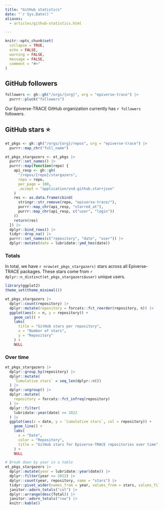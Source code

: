 ```yaml
---
title: "GitHub statistics"
date: "`r Sys.Date()`"
aliases:
  - articles/github-statistics.html

---
```


```r
knitr::opts_chunk$set(
  collapse = TRUE,
  echo = FALSE,
  warning = FALSE,
  message = FALSE,
  comment = "#>"
)
```

## GitHub followers

```r
followers <- gh::gh("/orgs/{org}", org = "epiverse-trace") |>
  purrr::pluck("followers")
```

Our Epiverse-TRACE GitHub organization currently has `r followers` followers.

## GitHub stars ⭐

```r
et_pkgs <- gh::gh("/orgs/{org}/repos", org = "epiverse-trace") |>
  purrr::map_chr("full_name")
```

```r
et_pkgs_stargazers <- et_pkgs |>
  purrr::set_names() |>
  purrr::map(function(repo) {
    api_resp <- gh::gh(
      "/repos/{repo}/stargazers",
      repo = repo,
      per_page = 100,
      .accept = "application/vnd.github.star+json"
    )
    res <- as.data.frame(cbind(
      stringr::str_remove(repo, "epiverse-trace/"),
      purrr::map_chr(api_resp, "starred_at"),
      purrr::map_chr(api_resp, c("user", "login"))
    ))
    return(res)
  }) |>
  dplyr::bind_rows() |>
  tidyr::drop_na() |>
  purrr::set_names(c("repository", "date", "user")) |>
  dplyr::mutate(date = lubridate::ymd_hms(date))
```

### Totals

In total, we have `r nrow(et_pkgs_stargazers)` stars across all Epiverse-TRACE packages. These stars come from `r dplyr::n_distinct(et_pkgs_stargazers$user)` unique users.

```r
library(ggplot2)
theme_set(theme_minimal())

et_pkgs_stargazers |>
  dplyr::count(repository) |>
  dplyr::mutate(repository = forcats::fct_reorder(repository, n)) |>
  ggplot(aes(x = n, y = repository)) +
    geom_col() +
    labs(
      title = "GitHub stars per repository",
      x = "Number of stars",
      y = "Repository"
    ) +
    NULL
```

### Over time

```r
et_pkgs_stargazers |>
  dplyr::group_by(repository) |>
  dplyr::mutate(
    `Cumulative stars` = seq_len(dplyr::n())
  ) |>
  dplyr::ungroup() |>
  dplyr::mutate(
    repository = forcats::fct_infreq(repository)
  ) |>
  dplyr::filter(
    lubridate::year(date) >= 2022
  ) |>
  ggplot(aes(x = date, y = `Cumulative stars`, col = repository)) +
    geom_line() +
    labs(
      x = "Date",
      color = "Repository",
      title = "GitHub stars for Epiverse-TRACE repositories over time",
    ) +
    NULL
```

```r
# Break down by year in a table
et_pkgs_stargazers |>
  dplyr::mutate(year = lubridate::year(date)) |>
  dplyr::filter(year >= 2022) |>
  dplyr::count(year, repository, name = "stars") |>
  tidyr::pivot_wider(names_from = year, values_from = stars, values_fill = 0L) |>
  janitor::adorn_totals("col") |>
  dplyr::arrange(desc(Total)) |>
  janitor::adorn_totals("row") |>
  knitr::kable()
```

